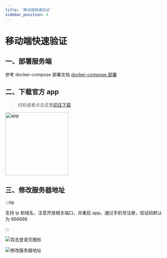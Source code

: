 ```yaml
---
title: '移动端快速验证'
sidebar_position: 4
---
```


# 移动端快速验证

## 一、部署服务端

参考 docker-compose 部署文档 [docker-compose 部署](./dockerCompose)

## 二、**下载官方 app**

> 扫码或者点击这里[前往下载](https://www.pgyer.com/OpenIM-Flutter)

<img
  width="200"
  src="https://www.pgyer.com/app/qrcode/OpenIM-Flutter"
  alt="app"
/>

## 三、**修改服务器地址**

:::tip

支持 ip 和域名，注意开放相关端口，并重启 app。通过手机号注册，验证码默认为 666666

:::

![双击登录页图标](./assets/1688095532548.jpg)

![修改服务器地址](./assets/1688095537589.jpg)

